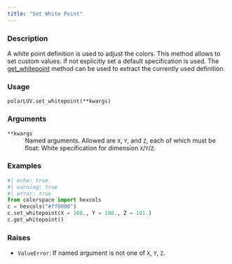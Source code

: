 ```yaml
---
title: "Set White Point"
---
```


### Description

A white point definition is used to adjust the colors.
This method allows to set custom values. If not explicitly
set a default specification is used. The [get_whitepoint](colorspace.colorlib.polarLUV.get_whitepoint.qmd)
method can be used to extract the currently used definition.

### Usage

<pre><code class='language-python'>polarLUV.set_whitepoint(**kwargs)</code></pre>

### Arguments

<dl class="pyp-list param-list">
  <dt style = "white-space: nowrap; font-family: monospace; vertical-align: top">
   <code id="colorspace.colorlib.polarLUV.set_whitepoint:**kwargs">**kwargs</code>
  </dt>
 <dd>Named arguments. Allowed are `X`, `Y`, and `Z`,
each of which must be float: White specification for
dimension `X`/`Y`/`Z`.</dd>
</dl>

### Examples

```python
#| echo: true
#| warning: true
#| error: true
from colorspace import hexcols
c = hexcols("#ff0000")
c.set_whitepoint(X = 100., Y = 100., Z = 101.)
c.get_whitepoint()
```




### Raises

<ul class="python-raises">
<li><code class="text-warning">ValueError</code>: If named argument is not one of `X`, `Y`, `Z`.
</ul>

